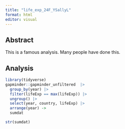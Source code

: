 ```yaml
---
title: "life_exp_24F_YSallyL"
format: html
editor: visual
---
```


## Abstract

This is a famous analysis. Many people have done this.

## Analysis

```r
library(tidyverse)
gapminder::gapminder_unfiltered  |> 
  group_by(year) |>
  filter(lifeExp == max(lifeExp)) |>
  ungroup() |>
  select(year, country, lifeExp) |>
  arrange(year) ->
  sumdat
```

```r
str(sumdat)
```
